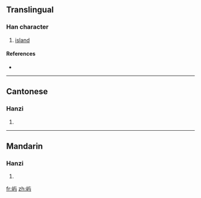 {{also|嶼}}
==Translingual==

===Han character===
{{Han char|rn=46|rad=山|as=03|sn=6|four=|canj=山卜尸一 (UYSM)}}

# [[island]]

====References====
* {{Han ref|kx=0307.271|hdz=10761.060|uh=5C7F|ud=23679}}

----

==Cantonese==

===Hanzi===
{{yue-hanzi|jyut=|y=jeui6, yu4|tra=嶼}}

# {{defn|Cantonese}}

----

==Mandarin==

===Hanzi===
{{cmn-hanzi|tra=嶼|pin=[[yǔ]] ([[yu3]])|wg=yü<sup>3</sup>}}

# {{defn|Mandarin}}

[[fr:屿]]
[[zh:屿]]